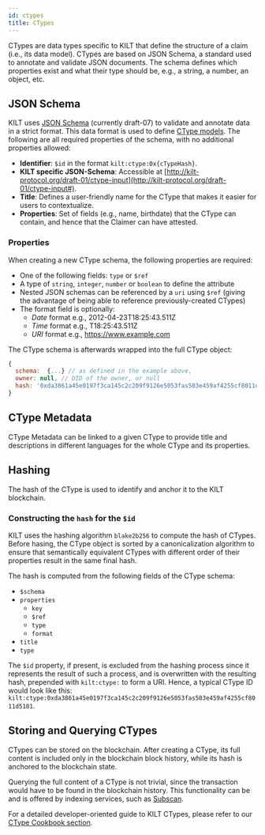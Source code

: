 ```yaml
---
id: ctypes
title: CTypes
---
```



<!-- import { getCtypeSchema } from '@site/code_examples/workshop/out/attester/ctypeSchema.js'; -->

CTypes are data types specific to KILT that define the structure of a claim (i.e., its data model).
CTypes are based on JSON Schema, a standard used to annotate and validate JSON documents.
The schema defines which properties exist and what their type should be, e.g., a string, a number, an object, etc.

## JSON Schema

KILT uses [JSON Schema](https://json-schema.org/) (currently draft-07) to validate and annotate data in a strict format.
This data format is used to define [CType models](https://github.com/KILTprotocol/sdk-js/blob/develop/packages/core/src/ctype/CTypeSchema.ts).
The following are all required properties of the schema, with no additional properties allowed:

- **Identifier**: `$id` in the format `kilt:ctype:0x{cTypeHash}`.
- **KILT specific JSON-Schema**: Accessible at [http://kilt-protocol.org/draft-01/ctype-input](http://kilt-protocol.org/draft-01/ctype-input#).
- **Title**: Defines a user-friendly name for the CType that makes it easier for users to contextualize.
- **Properties**: Set of fields (e.g., name, birthdate) that the CType can contain, and hence that the Claimer can have attested.

### Properties

When creating a new CType schema, the following properties are required:

- One of the following fields: `type` or `$ref`
- A type of `string`, `integer`, `number` or `boolean` to define the attribute
- Nested JSON schemas can be referenced by a `uri` using `$ref` (giving the advantage of being able to reference previously-created CTypes)
- The format field is optionally:
  - *Date* format e.g., 2012-04-23T18:25:43.511Z
  - *Time* format e.g., T18:25:43.511Z
  - *URI* format e.g., https://www.example.com

<!-- <JsonSnippet obj={getCtypeSchema()} title="CType schema example" stringify={false} /> */} -->

The CType schema is afterwards wrapped into the full CType object:

<!-- TODO: Replace with dynamically-generated JSON -->
```js title="Full CType example"
{
  schema:  {...} // as defined in the example above,
  owner: null, // DID of the owner, or null
  hash: '0xda3861a45e0197f3ca145c2c209f9126e5053fas503e459af4255cf8011d5101' // For looking up on-chain. It matches the `$id` property defined above
}
```

## CType Metadata

CType Metadata can be linked to a given CType to provide title and descriptions in different languages for the whole CType and its properties.

<!-- TODO: Add example of CType metadata -->

## Hashing

The hash of the CType is used to identify and anchor it to the KILT blockchain.

### Constructing the `hash` for the `$id`

KILT uses the hashing algorithm `blake2b256` to compute the hash of CTypes.
Before hasing, the CType object is sorted by a canonicalization algorithm to ensure that semantically equivalent CTypes with different order of their properties result in the same final hash.

The hash is computed from the following fields of the CType schema:

- `$schema`
- `properties`
  - `key`
  - `$ref`
  - `type`
  - `format`
- `title`
- `type`

The `$id` property, if present, is excluded from the hashing process since it represents the result of such a process, and is overwritten with the resulting hash, prepended with `kilt:ctype:` to form a URI.
Hence, a typical CType ID would look like this: `kilt:ctype:0xda3861a45e0197f3ca145c2c209f9126e5053fas503e459af4255cf8011d5101`.

## Storing and Querying CTypes

CTypes can be stored on the blockchain.
After creating a CType, its full content is included only in the blockchain block history, while its hash is anchored to the blockchain state.

Querying the full content of a CType is not trivial, since the transaction would have to be found in the blockchain history. This functionality can be and is offered by indexing services, such as [Subscan](https://spiritnet.subscan.io/).

For a detailed developer-oriented guide to KILT CTypes, please refer to our [CType Cookbook section](../../develop/01_sdk/02_cookbook/04_claiming/01_ctype_creation.md).
